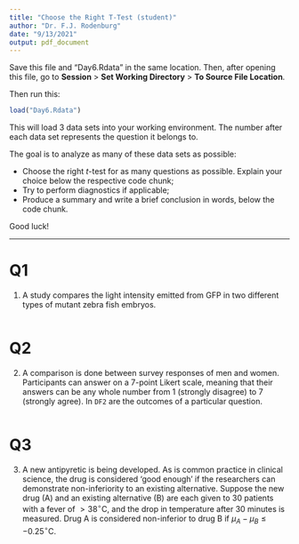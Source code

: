 ```yaml
---
title: "Choose the Right T-Test (student)"
author: "Dr. F.J. Rodenburg"
date: "9/13/2021"
output: pdf_document
---
```


Save this file and "Day6.Rdata" in the same location. Then, after opening this file, go to **Session** > **Set Working Directory** > **To Source File Location**.

Then run this:

```r
load("Day6.Rdata")
```

This will load 3 data sets into your working environment. The number after each data set represents the question it belongs to.

The goal is to analyze as many of these data sets as possible:

* Choose the right $t$-test for as many questions as possible. Explain your choice below the respective code chunk;
* Try to perform diagnostics if applicable;
* Produce a summary and write a brief conclusion in words, below the code chunk.

Good luck!

---

\clearpage

# Q1

1. A study compares the light intensity emitted from GFP in two different types of mutant zebra fish embryos.

```r

```

# Q2

2. A comparison is done between survey responses of men and women. Participants can answer on a 7-point Likert scale, meaning that their answers can be any whole number from 1 (strongly disagree) to 7 (strongly agree). In `DF2` are the outcomes of a particular question.

```r

```

# Q3

3. A new antipyretic is being developed. As is common practice in clinical science, the drug is considered 'good enough' if the researchers can demonstrate non-inferiority to an existing alternative. Suppose the new drug (A) and an existing alternative (B) are each given to 30 patients with a fever of $>38^\circ \text{C}$, and the drop in temperature after 30 minutes is measured. Drug A is considered non-inferior to drug B if $\mu_A - \mu_B \leq -0.25 ^\circ \text{C}$.

```r

```

